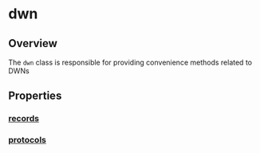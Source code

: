 
# dwn

## Overview
The `dwn` class is responsible for providing convenience methods related to DWNs

<Divider type="slash"/>

<section class="api-docs">

## Properties

### [records](records.mdx)

### [protocols](protocols.mdx)

</section>

<br/>

